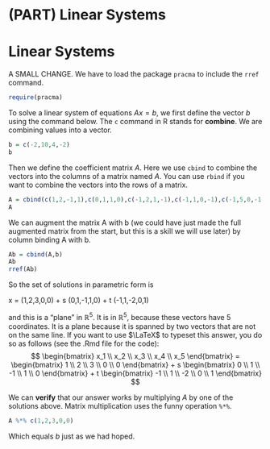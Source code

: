 # (PART) Linear Systems {-}

# Linear Systems

A SMALL CHANGE. We have to load the package `pracma` to include the `rref` command.
```r
require(pracma)
```

To solve a linear system of equations $A x = b$, we first define the vector $b$ using the command below. The `c` command in R stands for **combine**. We are combining values into a vector.
```r
b = c(-2,10,4,-2)
b
```

Then we define the coefficient matrix $A$. Here we use `cbind` to combine the vectors into the columns of a matrix named $A$. You can use `rbind` if you want to combine the vectors into the rows of a matrix.
```r
A = cbind(c(1,2,-1,1),c(0,1,1,0),c(-1,2,1,-1),c(-1,1,0,-1),c(-1,5,0,-1))
A
```

We can augment the matrix A with b (we could have just made the full augmented matrix from the start, but this is a skill we will use later) by column binding A with b.
```r
Ab = cbind(A,b)
Ab
rref(Ab)
```
So the set of solutions in parametric form is

x = (1,2,3,0,0) + s (0,1,-1,1,0) + t (-1,1,-2,0,1)

and this is a "plane" in $\mathbb{R}^5$. It is in $\mathbb{R}^5$, because these vectors have 5 coordinates. It is a plane because it is spanned by two vectors that are not on the same line.  If you want to use $\LaTeX$ to typeset this answer, you do so as follows (see the .Rmd file for the code):
$$
\begin{bmatrix} x_1 \\ x_2 \\ x_3 \\ x_4 \\ x_5 \end{bmatrix}
= 
\begin{bmatrix} 1 \\ 2 \\ 3 \\ 0 \\ 0 \end{bmatrix}
+ s \begin{bmatrix} 0 \\ 1 \\ -1 \\ 1 \\ 0 \end{bmatrix}
+ t \begin{bmatrix} -1 \\ 1 \\ -2 \\ 0 \\ 1 \end{bmatrix}
$$

We can **verify** that our answer works by multiplying $A$ by one of the solutions above. Matrix multiplication uses the funny operation `%*%`.
```r
A %*% c(1,2,3,0,0)
```
Which equals $b$ just as we had hoped.

